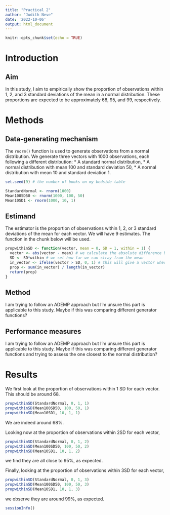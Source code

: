 ```yaml
---
title: "Practical 2"
author: "Judith Neve"
date: '2022-10-06'
output: html_document
---
```


```r
knitr::opts_chunk$set(echo = TRUE)
```

# Introduction

## Aim

In this study, I aim to empirically show the proportion of observations within 1, 2, and 3 standard deviations of the mean in a normal distribution. These proportions are expected to be approximately 68, 95, and 99, respectively.

# Methods

## Data-generating mechanism

The `rnorm()` function is used to generate observations from a normal distribution. We generate three vectors with 1000 observations, each following a different distribution:
* A standard normal distribution,
* A normal distribution with mean 100 and standard deviation 50,
* A normal distribution with mean 10 and standard deviation 1.

```r
set.seed(9) # the number of books on my bedside table

StandardNormal <- rnorm(1000)
Mean100SD50 <- rnorm(1000, 100, 50)
Mean10SD1 <- rnorm(1000, 10, 1)
```

## Estimand

The estimator is the proportion of observations within 1, 2, or 3 standard deviations of the mean for each vector. We will have 9 estimates. The function in the chunk below will be used.

```r
propwithinSD <- function(vector, mean = 0, SD = 1, within = 1) {
  vector <- abs(vector - mean) # we calculate the absolute difference between each observation and the mean
  SD <- SD*within # we set how far we can stray from the mean
  in_vector <- ifelse(vector > SD, 0, 1) # this will give a vector where 1 is an observation within the desired number of SDs
  prop <- sum(in_vector) / length(in_vector)
  return(prop)
}
```

## Method

I am trying to follow an ADEMP approach but I'm unsure this part is applicable to this study. Maybe if this was comparing different generator functions?

## Performance measures

I am trying to follow an ADEMP approach but I'm unsure this part is applicable to this study. Maybe if this was comparing different generator functions and trying to assess the one closest to the normal distribution?

# Results

We first look at the proportion of observations within 1 SD for each vector. This should be around 68.

```r
propwithinSD(StandardNormal, 0, 1, 1)
propwithinSD(Mean100SD50, 100, 50, 1)
propwithinSD(Mean10SD1, 10, 1, 1)
```

We are indeed around 68%.

Looking now at the proportion of observations within 2SD for each vector,

```r
propwithinSD(StandardNormal, 0, 1, 2)
propwithinSD(Mean100SD50, 100, 50, 2)
propwithinSD(Mean10SD1, 10, 1, 2)
```
we find they are all close to 95%, as expected.

Finally, looking at the proportion of observations within 3SD for each vector,

```r
propwithinSD(StandardNormal, 0, 1, 3)
propwithinSD(Mean100SD50, 100, 50, 3)
propwithinSD(Mean10SD1, 10, 1, 3)
```

we observe they are around 99%, as expected.

```r
sessionInfo()
```


